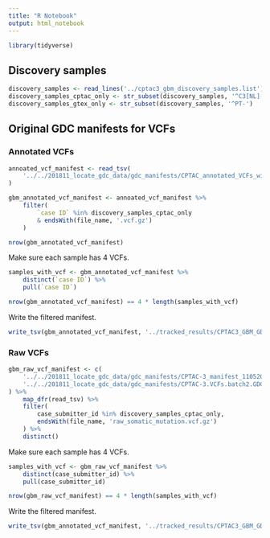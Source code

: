 ```yaml
---
title: "R Notebook"
output: html_notebook
---
```


```r
library(tidyverse)
```


## Discovery samples
```r
discovery_samples <- read_lines('../cptac3_gbm_discovery_samples.list')
discovery_samples_cptac_only <- str_subset(discovery_samples, '^C3[NL]-')
discovery_samples_gtex_only <- str_subset(discovery_samples, '^PT-')
```


## Original GDC manifests for VCFs

### Annotated VCFs
```r
annoated_vcf_manifest <- read_tsv(
    '../../201811_locate_gdc_data/gdc_manifests/CPTAC_annotated_VCFs_with_caseID_fullset.2018-11-21.txt'
)
```

```r
gbm_annotated_vcf_manifest <- annoated_vcf_manifest %>%
    filter(
        `case ID` %in% discovery_samples_cptac_only 
        & endsWith(file_name, '.vcf.gz')
    )

nrow(gbm_annotated_vcf_manifest)
```

Make sure each sample has 4 VCFs.
```r
samples_with_vcf <- gbm_annotated_vcf_manifest %>% 
    distinct(`case ID`) %>%
    pull(`case ID`)

nrow(gbm_annotated_vcf_manifest) == 4 * length(samples_with_vcf)
```

Write the filtered manifest.
```r
write_tsv(gbm_annotated_vcf_manifest, '../tracked_results/CPTAC3_GBM_GDC_annotated_vcfs_manifest.txt')
```


### Raw VCFs
```r
gbm_raw_vcf_manifest <- c(
    '../../201811_locate_gdc_data/gdc_manifests/CPTAC-3_manifest_11052018.txt',   
    '../../201811_locate_gdc_data/gdc_manifests/CPTAC-3.VCFs.batch2.GDC-Manifest_11_16.txt'
) %>%
    map_dfr(read_tsv) %>%
    filter(
        case_submitter_id %in% discovery_samples_cptac_only,
        endsWith(file_name, 'raw_somatic_mutation.vcf.gz')
    ) %>%
    distinct()
```

Make sure each sample has 4 VCFs.
```r
samples_with_vcf <- gbm_raw_vcf_manifest %>% 
    distinct(case_submitter_id) %>%
    pull(case_submitter_id)

nrow(gbm_raw_vcf_manifest) == 4 * length(samples_with_vcf)
```


Write the filtered manifest.
```r
write_tsv(gbm_annotated_vcf_manifest, '../tracked_results/CPTAC3_GBM_GDC_raw_vcfs_manifest.txt')
```

